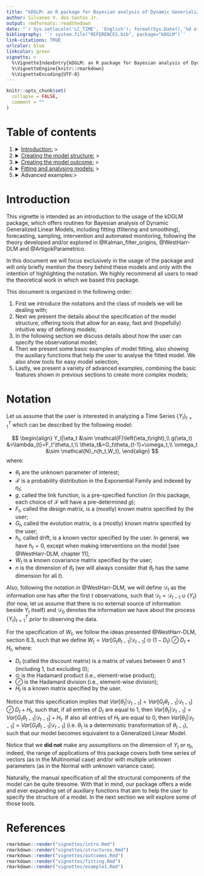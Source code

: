 ```yaml
---
title: "kDGLM: an R package for Bayesian analysis of Dynamic Generialized Linear Models"
author: Silvaneo V. dos Santos Jr.
output: rmdformats::readthedown
date: "`r Sys.setlocale('LC_TIME', 'English'); format(Sys.Date(),'%d of %B, %Y')`"
bibliography: '`r system.file("REFERENCES.bib", package="kDGLM")`'
link-citations: TRUE
urlcolor: blue
linkcolor: green
vignette: >
  %\VignetteIndexEntry{kDGLM: an R package for Bayesian analysis of Dynamic Generialized Linear Models}
  %\VignetteEngine{knitr::rmarkdown}
  %\VignetteEncoding{UTF-8}
---
```


```r
knitr::opts_chunk$set(
  collapse = FALSE,
  comment = ""
)
```


# Table of contents

<ol>
<li><details><summary>[Introduction:](intro.html) ></summary>
  <ul>
  <li>[Introduction](intro.html#introduction)
  <li>[Notation](intro.html#notation)
  </ul></details>
  </li>
<li><details><summary>[Creating the model structure:](structures.html) ></summary>
  <ul>
  <li>[A structure for polynomial trend models](structures.html#a-structure-for-polynomial-trend-models)
  <li>[A structure for dynamic regression models](structures.html#a-structure-for-dynamic-regression-models)
  <li>[A structure for harmonic trend models](structures.html#a-structure-for-harmonic-trend-models)
  <li>[A structure for autoregresive models](structures.html#a-structure-for-autoregresive-models)
  <li>[A structure for overdispersed models](structures.html#a-structure-for-overdispersed-models)
  <li>[Handling multiple structural blocks](structures.html#handling-multiple-structural-blocks)
  <li>[Handling multiple linear predictors](structures.html#handling-multiple-linear-predictors)
  <li>[Handling unknown components in the planning matrix $F_t$](structures.html#handling-unknown-components-in-the-planning-matrix-f_t)
  <li>[Special priors](structures.html#special-priors)
  </ul></details>
  </li>  
  
<li><details><summary>[Creating the model outcome:](outcomes.html) > </summary>
  <ul>
  <li>[Normal case](outcomes.html#normal-case)
  <li>[Poisson case](outcomes.html#poisson-case)
  <li>[Gamma case](outcomes.html#gamma-case)
  <li>[Multinomial case](outcomes.html#multinomial-case)
  <li>[Handling multiple outcomes](outcomes.html#handling-multiple-outcomes)
  </ul></details>
  </li>
<li><details><summary>[Fitting and analysing models:](fitting.html) > </summary>
  <ul>
  <li>[Filtering and smoothing](fitting.html#filtering-and-smoothing)
  <li>[Extracting components](fitting.html#extracting-components)
  <li>[Forecasting](fitting.html#forecasting)
  <li>[Intervention and monitoring](fitting.html#intervention-and-monitoring)
  <li>[Tools for sensibility analysis](fitting.html#tools-for-sensibility-analysis)
  <li>[Sampling and hyper parameter estimation](fitting.html#sampling-and-hyper-parameter-estimation)
  </ul></details>
  </li>
<li><details><summary>Advanced examples:> </summary><ul>
  <li>[Space-time model hospital admissions from gastroenteritis](example1.html)
  </details>
</ul></li>
</ol>

# Introduction

This vignette is intended as an introduction to the usage of the kDGLM package, which offers routines for Bayesian analysis of Dynamic Generalized Linear Models, including fitting (filtering and smoothing), forecasting, sampling, intervention and automated monitoring, following the theory developed and/or explored in @Kalman_filter_origins, @WestHarr-DLM and @ArtigokParametrico.

In this document we will focus exclusively in the usage of the package and will only briefly mention the theory behind these models and only with the intention of highlighting the notation. We highly recommend all users to read the theoretical work in which we based this package.

This document is organized in the following order: 

1. First we introduce the notations and the class of models we will be dealing with;
3. Next we present the details about the specification of the model structure, offering tools that allow for an easy, fast and (hopefully) intuitive way of defining models;
4. In the following section we discuss details about how the user can specify the observational model;
2. Then we present some basic examples of model fitting, also showing the auxiliary functions that help the user to analyse the fitted model. We also show tools for easy model selection;
5. Lastly, we present a variety of advanced examples, combining the basic features shown in previous sections to create more complex models;

# Notation

Let us assume that the user is interested in analyzing a Time Series $\{Y_t\}_{t=1}^T$ which can be described by the following model:

$$
\begin{align}
Y_t|\eta_t &\sim \mathcal{F}\left(\eta_t\right),\\
g(\eta_t) &=\lambda_{t}=F_t'\theta_t,\\
\theta_t&=G_t\theta_{t-1}+\omega_t,\\
\omega_t &\sim \mathcal{N}_n(h_t,W_t),
\end{align}
$$
where:

- $\theta_t$ are the unknown parameter of interest;
- $\mathcal{F}$ is a probability distribution in the Exponential Family and indexed by $\eta_t$;
- $g$, called the link function, is a pre-specified function (in this package, each choice of $\mathcal{F}$ will have a pre-determined $g$);
- $F_t$, called the design matrix, is a (mostly) known matrix specified by the user;
- $G_t$, called the evolution matrix, is a (mostly) known matrix specified by the user;
- $h_t$, called drift, is a known vector specified by the user. In general, we have $h_t=0$, except when making interventions on the model [see @WestHarr-DLM, chapter 11];
- $W_t$ is a known covariance matrix specified by the user;
- $n$ is the dimension of $\theta_t$ (we will always consider that $\theta_t$ has the same dimension for all $t$).

Also, following the notation in @WestHarr-DLM, we will define $\mathcal{D}_t$ as the information one has after the first $t$ observations, such that $\mathcal{D}_t=\mathcal{D}_{t-1}\cup\{Y_t\}$ (for now, let us assume that there is no external source of information beside $Y_t$ itself) and $\mathcal{D}_0$ denotes the information we have about the process $\{Y_t\}^T_{t=1}$ *prior* to observing the data.

For the specification of $W_t$, we follow the ideas presented @WestHarr-DLM, section 6.3, such that we define $W_t=Var[G_t\theta_{t-1}|\mathcal{D}_{t-1}] \odot (1-D_t) \oslash D_t + H_t$, where:

- $D_t$ (called the discount matrix) is a matrix of values between $0$ and $1$ (including $1$, but excluding $0$);
- $\odot$ is the Hadamard product (i.e., element-wise product);
- $\oslash$ is the Hadamard division (i.e., element-wise division);
- $H_t$ is a known matrix specified by the user.
 
Notice that this specification implies that $Var[\theta_{t}|\mathcal{D}_{t-1}]=Var[G_t\theta_{t-1}|\mathcal{D}_{t-1}] \oslash D_t + H_t$, such that, if all entries of $D_t$ are equal to $1$, then $Var[\theta_{t}|\mathcal{D}_{t-1}]=Var[G_t\theta_{t-1}|\mathcal{D}_{t-1}]+H_t$. If also all entries of $H_t$ are equal to $0$, then $Var[\theta_{t}|\mathcal{D}_{t-1}]=Var[G_t\theta_{t-1}|\mathcal{D}_{t-1}]$ (i.e. $\theta_t$ is a deterministic transformation of $\theta_{t-1}$), such that our model becomes equivalent to a Generalized Linear Model.

Notice that we **did not** make any assumptions on the dimension of $Y_t$ or $\eta_t$, indeed, the range of applications of this package covers both time series of vectors (as in the Multinomial case) and/or with multiple unknown parameters (as in the Normal with unknown variance case).

Naturally, the manual specification of all the structural components of the model can be quite tiresome. With that in mind, our package offers a wide and ever expanding set of auxiliary functions that aim to help the user to specify the structure of a model. In the next section we will explore some of those tools.

# References

```r
rmarkdown::render("vignettes/intro.Rmd")
rmarkdown::render("vignettes/structures.Rmd")
rmarkdown::render("vignettes/outcomes.Rmd")
rmarkdown::render("vignettes/fitting.Rmd")
rmarkdown::render("vignettes/example1.Rmd")
```

